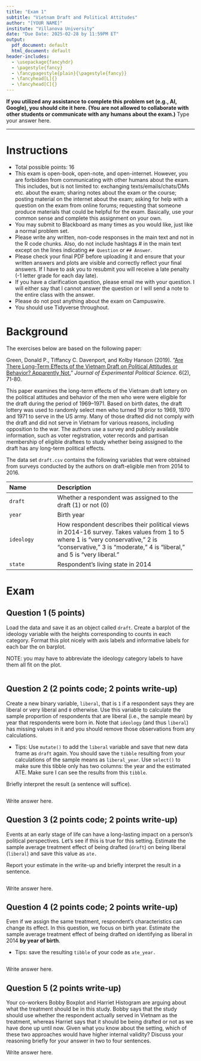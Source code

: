 ```yaml
---
title: "Exam 1"
subtitle: "Vietnam Draft and Political Attitudes"
author: "[YOUR NAME]"
institute: "Villanova University"
date: "Due Date: 2025-02-28 by 11:59PM ET"
output:
  pdf_document: default
  html_document: default
header-includes:
  - \usepackage{fancyhdr}
  - \pagestyle{fancy}
  - \fancypagestyle{plain}{\pagestyle{fancy}}
  - \fancyhead[L]{}
  - \fancyhead[C]{}
---
```

  
**If you utilized any assistance to complete this problem set (e.g., AI, Google), you should cite it here. (You are not allowed to collaborate with other students or communicate with any humans about the exam.)** Type your answer here.

  ------------------------------------------------------------------------------
  
# Instructions

  - Total possible points: 16
  - This exam is open-book, open-note, and open-internet. However, you are forbidden from communicating with other humans about the exam. This includes, but is not limited to: exchanging texts/emails/chats/DMs etc. about the exam; sharing notes about the exam or the course; posting material on the internet about the exam; asking for help with a question on the exam from online forums; requesting that someone produce materials that could be helpful for the exam. Basically, use your common sense and complete this assignment on your own.
  - You may submit to Blackboard as many times as you would like, just like a normal problem set.
  - Please write any written, non-code responses in the main text and not in the R code chunks. Also, do not include hashtags # in the main text except on the lines indicating `## Question` or `## Answer`.
  - Please check your final PDF before uploading it and ensure that your written answers and plots are visible and correctly reflect your final answers. If I have to ask you to resubmit you will receive a late penalty (-1 letter grade for each day late). 
  - If you have a clarification question, please email me with your question. I will either say that I cannot answer the question or I will send a note to the entire class with the answer.
  - Please do not post anything about the exam on Campuswire.
  - You should use Tidyverse throughout.
  
# Background

The exercises below are based on the following paper:

Green, Donald P., Tiffancy C. Davenport, and Kolby Hanson (2019). “[Are There Long-Term Effects of the Vietnam Draft on Political Attitudes or Behavior? Apparently Not.](https://doi.org/10.1017/XPS.2018.18)” *Journal of Experimental Political Science*. 6(2), 71-80.

This paper examines the long-term effects of the Vietnam draft lottery on the political attitudes and behavior of the men who were were eligible for the draft during the period of 1969–1971. Based on birth dates, the draft lottery was used to randomly select men who turned 19 prior to 1969, 1970 and 1971 to serve in the US army. Many of those drafted did not comply with the draft and did not serve in Vietnam for various reasons, including opposition to the war. The authors use a survey and publicly available information, such as voter registration, voter records and partisan membership of eligible draftees to study whether being assigned to the draft has any long-term political effects.

The data set `draft.csv` contains the following variables that were obtained from surveys conducted by the authors on draft-eligible men from 2014 to 2016.


 -------------------- ----------------------------------------------------------
 Name                 Description
 -------------------- ----------------------------------------------------------
 `draft`              Whether a respondent was assigned to the draft (1) or not (0)
 
 `year`               Birth year
 
 `ideology`           How respondent describes their political views in 2014-16 survey. Takes values from 1 to 5 where 1 is “very conservative,” 2 is “conservative,” 3 is “moderate,” 4 is “liberal,” and 5 is “very liberal.”
                      
 `state`              Respondent’s living state in 2014
 -------------------------------------------------------------------------------

# Exam

## Question 1 (5 points)

Load the data and save it as an object called `draft`. Create a barplot of the ideology variable with the heights corresponding to counts in each category. Format this plot nicely with axis labels and informative labels for each bar the on barplot.

NOTE: you may have to abbreviate the ideology category labels to have them all fit on the plot.

```r

```

## Question 2 (2 points code; 2 points write-up)

Create a new binary variable, `liberal`, that is `1` if a respondent says they are liberal or very liberal and `0` otherwise. Use this variable to calculate the sample proportion of respondents that are liberal (i.e., the sample mean) by year that respondents were born in. Note that `ideology` (and thus `liberal`) has missing values in it and you should remove those observations from any calculations.

  - Tips: Use `mutate()` to add the `liberal` variable and save that new data frame as `draft` again. You should save the `tibble` resulting from your calculations of the sample means as `liberal_year`. Use `select()` to make sure this tibble only has two columns: the year and the estimated ATE. Make sure I can see the results from this `tibble`. 

Briefly interpret the result (a sentence will suffice).

```r

```

Write answer here.

## Question 3 (2 points code; 2 points write-up)

Events at an early stage of life can have a long-lasting impact on a person’s political perspectives. Let’s see if this is true for this setting. Estimate the sample average treatment effect of being drafted (`draft`) on being liberal (`liberal`) and save this value as `ate.`

Report your estimate in the write-up and briefly interpret the result in a sentence.

```r

```

Write answer here.

## Question 4 (2 points code; 2 points write-up)

Even if we assign the same treatment, respondent’s characteristics can change its effect. In this question, we focus on birth year. Estimate the sample average treatment effect of being drafted on identifying as liberal in 2014 **by year of birth**.

  - Tips: save the resulting `tibble` of your code as `ate_year.`
  
```r

```
  
Write answer here.

## Question 5 (2 points write-up)

Your co-workers Bobby Boxplot and Harriet Histogram are arguing about what the treatment should be in this study. Bobby says that the study should use whether the respondent actually served in Vietnam as the treatment, whereas Harriet says that it should be being drafted or not as we have done up until now. Given what you know about the setting, which of these two approaches would have higher internal validity? Discuss your reasoning briefly for your answer in two to four sentences.

Write answer here.

  
